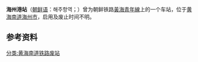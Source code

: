 {{朝鮮半島車站資訊
|公司色 = black
|文字色 = 
|站名 = 海州港站
|圖片 = 
|pxl = 
|圖片說明 =
|前一站 = [[東浦站_(黃海南道)|東浦]]
|前一站距離 = 
|後一站距離 = 
|後一站 = 
|諺文 = 해주항역
|朝鮮漢字 = 海州港驛
|文觀部式 = Haejuhang-yeok
|馬-賴式 = Haejuhang-yŏk
|副站名 = 
|車站編號 = 
|停站路線數 = 
|所屬公司 = [[朝鲜民主主义人民共和国铁道省|朝鲜民主主义人民共和国铁道省]]
|所屬路線 = [[黃海青年線|黃海青年線]]
|距離 = 
|起點站 = [[海州青年站|海州青年]]
|所在地 =[[黄海南道|黄海南道]][[海州市|海州市]]
|車站構造 = 地面车站
|月台配置 = 
|啟用年月日 =  
|廢站年月日 = 
|上下車人次 = 
|統計年度 = 
|轉車 = 
|備註 = 
|全寬備註 = 
}}

'''海州港站'''（[[朝鲜语|朝鲜语]]：해주항역；{{lang|ko|海州港驛}}）曾为朝鲜铁路[[黃海青年線|黃海青年線]]上的一个车站，位于[[黄海南道|黄海南道]][[海州市|海州市]]，启用及废止时间不明。

==参考资料==
{{reflist}}

{{黃海青年線}}

[[分类:黄海南道铁路废站|分类:黄海南道铁路废站]]